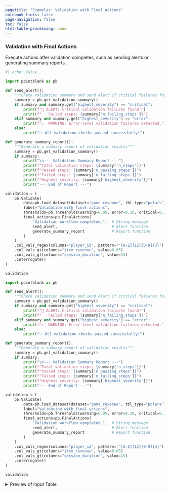 ```yaml
---
pagetitle: "Examples: Validation with Final Actions"
notebook-links: false
page-navigation: false
toc: false
html-table-processing: none
---
```


### Validation with Final Actions

Execute actions after validation completes, such as sending alerts or generating summary reports.

```python
#| echo: false

import pointblank as pb

def send_alert():
    """Check validation summary and send alert if critical failures found"""
    summary = pb.get_validation_summary()
    if summary and summary.get("highest_severity") == "critical":
        print(f"🚨 ALERT: Critical validation failures found!")
        print(f"   Failed steps: {summary['n_failing_steps']}")
    elif summary and summary.get("highest_severity") == "error":
        print(f"⚠️  WARNING: Error-level validation failures detected.")
    else:
        print("✅ All validation checks passed successfully!")

def generate_summary_report():
    """Generate a summary report of validation results"""
    summary = pb.get_validation_summary()
    if summary:
        print("\n--- Validation Summary Report ---")
        print(f"Total validation steps: {summary['n_steps']}")
        print(f"Passed steps: {summary['n_passing_steps']}")
        print(f"Failed steps: {summary['n_failing_steps']}")
        print(f"Highest severity: {summary['highest_severity']}")
        print("--- End of Report ---")

validation = (
    pb.Validate(
        data=pb.load_dataset(dataset="game_revenue", tbl_type="polars"),
        label="Validation with final actions",
        thresholds=pb.Thresholds(warning=0.05, error=0.10, critical=0.15),
        final_actions=pb.FinalActions(
            "Validation workflow completed.",  # String message
            send_alert,                        # Alert function
            generate_summary_report            # Report function
        )
    )
    .col_vals_regex(columns="player_id", pattern=r"[A-Z]{12}[0-9]{3}")
    .col_vals_gt(columns="item_revenue", value=0.05)
    .col_vals_gt(columns="session_duration", value=15)
    .interrogate()
)

validation
```

```python
import pointblank as pb

def send_alert():
    """Check validation summary and send alert if critical failures found"""
    summary = pb.get_validation_summary()
    if summary and summary.get("highest_severity") == "critical":
        print(f"🚨 ALERT: Critical validation failures found!")
        print(f"   Failed steps: {summary['n_failing_steps']}")
    elif summary and summary.get("highest_severity") == "error":
        print(f"⚠️  WARNING: Error-level validation failures detected.")
    else:
        print("✅ All validation checks passed successfully!")

def generate_summary_report():
    """Generate a summary report of validation results"""
    summary = pb.get_validation_summary()
    if summary:
        print("\n--- Validation Summary Report ---")
        print(f"Total validation steps: {summary['n_steps']}")
        print(f"Passed steps: {summary['n_passing_steps']}")
        print(f"Failed steps: {summary['n_failing_steps']}")
        print(f"Highest severity: {summary['highest_severity']}")
        print("--- End of Report ---")

validation = (
    pb.Validate(
        data=pb.load_dataset(dataset="game_revenue", tbl_type="polars"),
        label="Validation with final actions",
        thresholds=pb.Thresholds(warning=0.05, error=0.10, critical=0.15),
        final_actions=pb.FinalActions(
            "Validation workflow completed.",  # String message
            send_alert,                        # Alert function
            generate_summary_report            # Report function
        )
    )
    .col_vals_regex(columns="player_id", pattern=r"[A-Z]{12}[0-9]{3}")
    .col_vals_gt(columns="item_revenue", value=0.05)
    .col_vals_gt(columns="session_duration", value=15)
    .interrogate()
)

validation
```

<details>
<summary>Preview of Input Table</summary>

```python
# | echo: false
pb.preview(pb.load_dataset(dataset="game_revenue", tbl_type="polars"))
```

</details>
